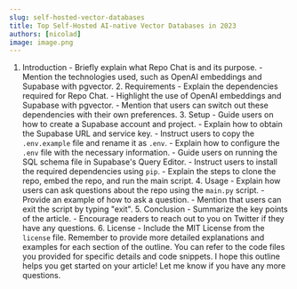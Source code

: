 ```yaml
---
slug: self-hosted-vector-databases
title: Top Self-Hosted AI-native Vector Databases in 2023
authors: [nicolad]
image: image.png
---
```


1. Introduction - Briefly explain what Repo Chat is and its purpose. - Mention the technologies used, such as OpenAI embeddings and Supabase with pgvector. 2. Requirements - Explain the dependencies required for Repo Chat. - Highlight the use of OpenAI embeddings and Supabase with pgvector. - Mention that users can switch out these dependencies with their own preferences. 3. Setup - Guide users on how to create a Supabase account and project. - Explain how to obtain the Supabase URL and service key. - Instruct users to copy the `.env.example` file and rename it as `.env`. - Explain how to configure the `.env` file with the necessary information. - Guide users on running the SQL schema file in Supabase's Query Editor. - Instruct users to install the required dependencies using `pip`. - Explain the steps to clone the repo, embed the repo, and run the main script. 4. Usage - Explain how users can ask questions about the repo using the `main.py` script. - Provide an example of how to ask a question. - Mention that users can exit the script by typing "exit". 5. Conclusion - Summarize the key points of the article. - Encourage readers to reach out to you on Twitter if they have any questions. 6. License - Include the MIT License from the `license` file. Remember to provide more detailed explanations and examples for each section of the outline. You can refer to the code files you provided for specific details and code snippets. I hope this outline helps you get started on your article! Let me know if you have any more questions.
